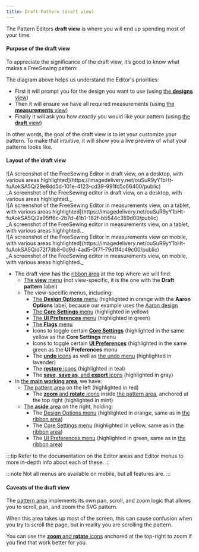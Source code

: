 ```yaml
---
title: Draft Pattern (draft view)
---
```



The Pattern Editors **draft view** is where you will end up spending most of
your time.

#### Purpose of the draft view

To appreciate the significance of the draft view, it’s good to know what makes
a FreeSewing pattern:

<PatternDiagram />

The diagram above helps us understand the Editor's priorities:

- First it will prompt you for the design you want to use (using [the **designs** view](#designs))
- Then it will ensure we have all required measurements (using [the **measurements** view](#measurements))
- Finally it will ask you how _exactly_ you would like your pattern (using [the **draft** view](#draft))

In other words, the goal of the draft view is to let your customize your pattern.
To make that intuitive, it will show you a live preview of what your patterns looks like.

#### Layout of the draft view

<Tabs>
  <TabItem value="desktop" label="On Desktop">
    ![A screenshot of the FreeSewing Editor in draft view, on a desktop, with various areas
    highlighted](https://imagedelivery.net/ouSuR9yY1bHt-fuAokSA5Q/29e8dd5d-101e-4123-cd39-991fd5c66400/public)
    <div className="tw:text-center">
      _A screenshot of the FreeSewing editor in draft view, on a desktop, with various areas
      highlighted._
    </div>
  </TabItem>
  <TabItem value="tablet" label="On Tablet">
    ![A screenshot of the FreeSewing Editor in measurements view, on a tablet, with various areas
    highlighted](https://imagedelivery.net/ouSuR9yY1bHt-fuAokSA5Q/2a95ff6c-2b7d-41b1-182f-bb544c359d00/public)
    <div className="tw:text-center">
      _A screenshot of the FreeSewing editor in measurements view, on a tablet, with various areas
      highlighted._
    </div>
  </TabItem>
  <TabItem value="mobile" label="On Mobile">
    ![A screenshot of the FreeSewing Editor in measurements view on mobile, with various areas
    highlighted](https://imagedelivery.net/ouSuR9yY1bHt-fuAokSA5Q/d72f7db8-0d9d-4ad5-0f71-79d1f4c49c00/public)
    <div className="tw:text-center">
      _A screenshot of the FreeSewing editor in measurements view, on mobile, with various areas
      highlighted._
    </div>
  </TabItem>
</Tabs>

- The draft view has the [ribbon area](#areas) at the top where we will find:
  - [The **view** menu](#view-menu) (not view-specific, it is the one with the **Draft pattern** label)
  - The view-specific menus, including:
    - [The **Design Options** menu](#options-menu) (highlighted in orange with the **Aaron Options** label, because our example uses the [Aaron design](/designs/aaron)
    - [The **Core Settings** menu](#settings-menu) (highlighted in yellow)
    - [The **UI Preferences** menu](#preferences-menu) (highlighted in green)
    - [The **Flags** menu](#flags-menu)
    - Icons to toggle certain [**Core Settings**](#settings-menu) (highlighted in the same yellow as the **Core Settings** menu
    - Icons to toggle certain [**UI Preferences**](#preferences-menu) (highlighted in the same green as the **UI Preferences** menu
    - The [**undo** icons](#undo-menu) as well as [the undo menu](#undo-menu) (highlighted in lavender)
    - The [**restore** icons](#restore-menu) (highlighted in teal)
    - The [**save**, **save as**, and **export** icons](#save-menu) (highlighted in gray)
- In [the **main working area**](#areas), we have:
  - [The pattern area](#areas) on the left (highlighted in red)
    - The [**zoom** and **rotate** icons](#zoom-menu) inside [the pattern area](#areas), anchored at the top right (highlighted in mint)
  - [The **aside** area](#areas) on the right, holding:
    - The [Design Options menu](#options-menu) (highlighted in orange, same as in [the ribbon area](#areas))
    - The [Core Settings menu](#settings-menu) (highlighted in yellow, same as in [the ribbon area](#areas))
    - The [UI Preferences menu](#preferences-menu) (highlighted in green, same as in [the ribbon area](#areas))

:::tip
Refer to the documentation on the Editor areas and Editor menus to more in-depth info about each of these.
:::

:::note
Not all menus are available on mobile, but all features are.
:::

#### Caveats of the draft view

The [pattern area](#areas) implements its own pan, scroll, and zoom logic that
allows you to scroll, pan, and zoom the SVG pattern.

When this area takes up most of the screen, this can cause confusion when you
try to scroll the page, but in reality you are scrolling the pattern.

You can use the [**zoom** and **rotate** icons](#zoom-menu) anchored at the
top-right to zoom if you find that work better for you.
